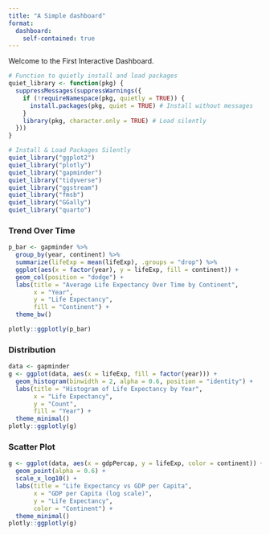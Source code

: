 ```yaml
---
title: "A Simple dashboard"
format: 
  dashboard:
    self-contained: true
---
```

Welcome to the First Interactive Dashboard.


```r
# Function to quietly install and load packages
quiet_library <- function(pkg) {
  suppressMessages(suppressWarnings({
    if (!requireNamespace(pkg, quietly = TRUE)) {
      install.packages(pkg, quiet = TRUE) # Install without messages
    }
    library(pkg, character.only = TRUE) # Load silently
  }))
}

# Install & Load Packages Silently
quiet_library("ggplot2")
quiet_library("plotly")
quiet_library("gapminder")
quiet_library("tidyverse")
quiet_library("ggstream")
quiet_library("fmsb")
quiet_library("GGally")
quiet_library("quarto")
```
::: {.panel-fill layout="[ [1,1] ]"}
::: panel-tabset
### Trend Over Time

::: panel
```r
p_bar <- gapminder %>%
  group_by(year, continent) %>%
  summarize(lifeExp = mean(lifeExp), .groups = "drop") %>%
  ggplot(aes(x = factor(year), y = lifeExp, fill = continent)) +
  geom_col(position = "dodge") +
  labs(title = "Average Life Expectancy Over Time by Continent",
       x = "Year",
       y = "Life Expectancy",
       fill = "Continent") +
  theme_bw()

plotly::ggplotly(p_bar)
```
:::

### Distribution

::: panel
```r
data <- gapminder  
g <- ggplot(data, aes(x = lifeExp, fill = factor(year))) +
  geom_histogram(binwidth = 2, alpha = 0.6, position = "identity") +
  labs(title = "Histogram of Life Expectancy by Year",
       x = "Life Expectancy",
       y = "Count",
       fill = "Year") +
  theme_minimal()
plotly::ggplotly(g)
```
:::

### Scatter Plot

::: panel
```r
g <- ggplot(data, aes(x = gdpPercap, y = lifeExp, color = continent)) +
  geom_point(alpha = 0.6) +
  scale_x_log10() +
  labs(title = "Life Expectancy vs GDP per Capita",
       x = "GDP per Capita (log scale)",
       y = "Life Expectancy",
       color = "Continent") +
  theme_minimal()
plotly::ggplotly(g)
```
:::
:::
:::
